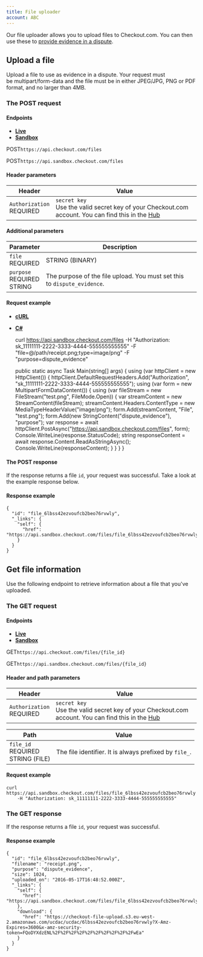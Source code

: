 ```yaml
---
title: File uploader
account: ABC
---
```



Our file uploader allows you to upload files to Checkout.com. You can then use these to [provide evidence in a dispute](/display/DOCS/Disputes+API).

Upload a file
-------------

Upload a file to use as evidence in a dispute. Your request must be multipart/form-data and the file must be in either JPEG/JPG, PNG or PDF format, and no larger than 4MB.

### The POST request

#### Endpoints

*   [**Live**](#tabs-19ac82ae-43ad-4852-b88b-035d709df22a-1)
*   [**Sandbox**](#tabs-19ac82ae-43ad-4852-b88b-035d709df22a-2)

POST`https://api.checkout.com/files`

POST`https://api.sandbox.checkout.com/files`

#### Header parameters

| Header | Value |
| ---- | ----  |
| `Authorization`<br> REQUIRED | `secret key` <br> Use the valid secret key of your Checkout.com account. You can find this in the [Hub](https://hub.checkout.com/v2) |

#### Additional parameters

| Parameter | Description |
| ---- | ---- |
| `file` <br> REQUIRED | STRING (BINARY)| The path of the file to upload, and its type. <br> This must be a local path. |
| `purpose` <br> REQUIRED <br>STRING| The purpose of the file upload. You must set this to `dispute_evidence`. |

#### Request example

*   [**cURL**](#tabs-30528602-ffb1-47e8-99ef-cfb7c9b89269-1)
*   [**C#**](#tabs-30528602-ffb1-47e8-99ef-cfb7c9b89269-2)

    curl https://api.sandbox.checkout.com/files
    -H "Authorization: sk_11111111-2222-3333-4444-555555555555"
    -F "file=@/path/receipt.png;type=image/png"
    -F "purpose=dispute_evidence"

    public static async Task Main(string[] args)
    {
      using (var httpClient = new HttpClient())
      {
        httpClient.DefaultRequestHeaders.Add("Authorization", "sk_11111111-2222-3333-4444-555555555555");
        using (var form = new MultipartFormDataContent())
        {
          using (var fileStream = new FileStream("test.png", FileMode.Open))
          {
            var streamContent = new StreamContent(fileStream);
            streamContent.Headers.ContentType = new MediaTypeHeaderValue("image/png");
            form.Add(streamContent, "File", "test.png");
            form.Add(new StringContent("dispute_evidence"), "purpose");
            var response = await httpClient.PostAsync("https://api.sandbox.checkout.com/files", form);
            Console.WriteLine(response.StatusCode);
            string responseContent = await response.Content.ReadAsStringAsync();
            Console.WriteLine(responseContent);
          }
        }
      }
    }

#### The POST response

If the response returns a file `id`, your request was successful. Take a look at the example response below.

#### Response example

    {
      "id": "file_6lbss42ezvoufcb2beo76rvwly",
      "_links": {
        "self": {
          "href": "https://api.sandbox.checkout.com/files/file_6lbss42ezvoufcb2beo76rvwly"
        }
      }
    }

Get file information
--------------------

Use the following endpoint to retrieve information about a file that you've uploaded.

### The GET request

#### Endpoints

*   [**Live**](#tabs-b37cab5e-df12-4b34-88fa-75a1c17dccb1-1)
*   [**Sandbox**](#tabs-b37cab5e-df12-4b34-88fa-75a1c17dccb1-2)

GET`https://api.checkout.com/files/{file_id}`

GET`https://api.sandbox.checkout.com/files/{file_id}`

#### Header and path parameters

| Header | Value |
| ---- | ---- |
| `Authorization` <br> REQUIRED| `secret key` <br> Use the valid secret key of your Checkout.com account. You can find this in the [Hub](https://hub.checkout.com/v2) |

| Path | Value |
| ---- | ---- |
| `file_id` <br> REQUIRED <br> STRING (FILE) | The file identifier. It is always prefixed by `file_`. |

#### Request example

    curl https://api.sandbox.checkout.com/files/file_6lbss42ezvoufcb2beo76rvwly
        -H "Authorization: sk_11111111-2222-3333-4444-555555555555"

### The GET response

If the response returns a file `id`, your request was successful.

#### Response example

    {
      "id": "file_6lbss42ezvoufcb2beo76rvwly",
      "filename": "receipt.png",
      "purpose": "dispute_evidence",
      "size": 1024,
      "uploaded_on": "2016-05-17T16:48:52.000Z",
      "_links": {
        "self": {
          "href": "https://api.sandbox.checkout.com/files/file_6lbss42ezvoufcb2beo76rvwly"
        },
        "download": {
          "href": "https://checkout-file-upload.s3.eu-west-2.amazonaws.com/ucdac/ucdac/6lbss42ezvoufcb2beo76rvwly?X-Amz-Expires=3600&x-amz-security-token=FQoDYXdzENL%2F%2F%2F%2F%2F%2F%2F%2F%2F%2FwEa"
        }
      }
    }




